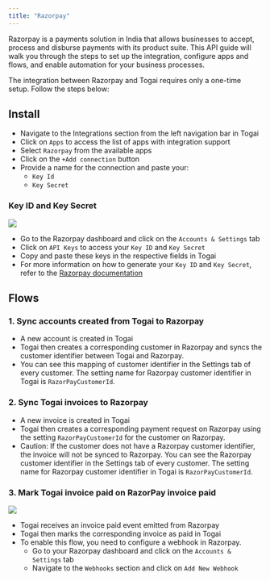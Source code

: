 ```yaml
---
title: "Razorpay"
---
```


Razorpay is a payments solution in India that allows businesses to accept, process and disburse payments with its product suite. This API guide will walk you through the steps to set up the integration, configure apps and flows, and enable automation for your business processes.

The integration between Razorpay and Togai requires only a one-time setup. Follow the steps below:

## Install
* Navigate to the Integrations section from the left navigation bar in Togai
* Click on `Apps` to access the list of apps with integration support
* Select `Razorpay` from the available apps
* Click on the `+Add connection` button 
* Provide a name for the connection and paste your:
    * `Key Id`
    * `Key Secret`

### Key ID and Key Secret
![](/docs/integrations/images/razorpay-api-key.png)

* Go to the Razorpay dashboard and click on the `Accounts & Settings` tab
* Click on `API Keys` to access your `Key ID` and `Key Secret` 
* Copy and paste these keys in the respective fields in Togai
* For more information on how to generate your `Key ID` and `Key Secret`, refer to the [Razorpay documentation](https://razorpay.com/docs/payments/dashboard/account-settings/api-keys/)

## Flows

### 1. Sync accounts created from Togai to Razorpay
* A new account is created in Togai
* Togai then creates a corresponding customer in Razorpay and syncs the customer identifier between Togai and Razorpay.
* You can see this mapping of customer identifier in the Settings tab of every customer. The setting name for Razorpay customer identifier in Togai is `RazorPayCustomerId`.

### 2. Sync Togai invoices to Razorpay
* A new invoice is created in Togai
* Togai then creates a corresponding payment request on Razorpay using the setting `RazorPayCustomerId` for the customer on Razorpay.
* Caution: If the customer does not have a Razorpay customer identifier, the invoice will not be synced to Razorpay. You can see the Razorpay customer identifier in the Settings tab of every customer. The setting name for Razorpay customer identifier in Togai is `RazorPayCustomerId`.

### 3. Mark Togai invoice paid on RazorPay invoice paid
![](/docs/integrations/images/razorpay-webhook.png)
* Togai receives an invoice paid event emitted from Razorpay
* Togai then marks the corresponding invoice as paid in Togai
* To enable this flow, you need to configure a webhook in Razorpay.
    * Go to your Razorpay dashboard and click on the `Accounts & Settings` tab
    * Navigate to the `Webhooks` section and click on `Add New Webhook`